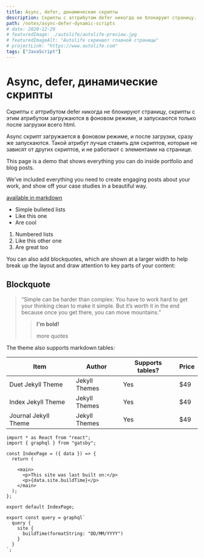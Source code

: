 ```yaml
---
title: Async, defer, динамические скрипты
description: Скрипты с аттрибутом defer никогда не блокируют страницу.
path: /notes/async-defer-dynamic-scripts
# date: 2020-12-29
# featuredImage: ./autolife/autolife-preview.jpg
# featuredImageAlt: "Autolife скриншот главной страницы"
# projectLink: "https://www.autolife.com"
tags: ["JavaScript"]
---
```


# Async, defer, динамические скрипты

Скрипты с аттрибутом defer никогда не блокируют страницу, скрипты с этим атрибутом загружаются в фоновом режиме, и запускаются только после загрузки всего html.

Async скрипт загружается в фоновом режиме, и после загрузки, сразу же запускаются. Такой атрибут лучше ставить для скриптов, которые не зависят от других скриптов, и не работают с элементами на странице.

This page is a demo that shows everything you can do inside portfolio and blog posts.

  We’ve included everything you need to create engaging posts about your work,
  and show off your case studies in a beautiful way.

[available in markdown](https://github.com/adam-p/markdown-here/wiki/Markdown-Cheatsheet)


- Simple bulleted lists
- Like this one
- Are cool



1. Numbered lists
1. Like this other one
1. Are great too

You can also add blockquotes, which are shown at a larger width to help
break up the layout and draw attention to key parts of your content:

## Blockquote

>
> “Simple can be harder than complex: You have to work hard to get your
>  thinking clean to make it simple. But it’s worth it in the end because
>  once you get there, you can move mountains.”
>
> > **I'm bold!**
> >
> > more quotes
> 

The theme also supports markdown tables:

<div className="table-wrap overflow-x-block">
    <table>
        <thead>
            <tr>
                <th>Item</th>
                <th>Author</th>
                <th>Supports tables?</th>
                <th>Price</th>
            </tr>
        </thead>
        <tbody>
            <tr>
                <td>Duet Jekyll Theme</td>
                <td>Jekyll Themes</td>
                <td>Yes</td>
                <td>$49</td>
            </tr>
            <tr>
                <td>Index Jekyll Theme</td>
                <td>Jekyll Themes</td>
                <td>Yes</td>
                <td>$49</td>
            </tr>
            <tr>
                <td>Journal Jekyll Theme</td>
                <td>Jekyll Themes</td>
                <td>Yes</td>
                <td>$49</td>
            </tr>
        </tbody>
    </table>
</div>



```js{numberLines: 5}
import * as React from "react";
import { graphql } from "gatsby";

const IndexPage = ({ data }) => {
  return (
    
    <main>
      <p>This site was last built on:</p>
      <p>{data.site.buildTime}</p>
    </main>
  );
};

export default IndexPage;

export const query = graphql`
  query {
    site {
      buildTime(formatString: "DD/MM/YYYY")
    }
  }
`;
```
